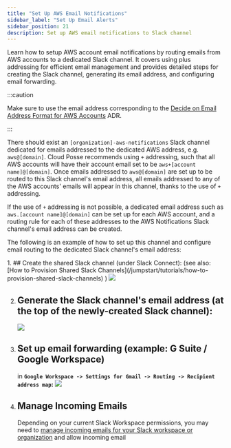 ```yaml
---
title: "Set Up AWS Email Notifications"
sidebar_label: "Set Up Email Alerts"
sidebar_position: 21
description: Set up AWS email notifications to Slack channel
---
```


<Intro>
Learn how to setup AWS account email notifications by routing emails from AWS accounts to a dedicated Slack channel. It covers using plus addressing for efficient email management and provides detailed steps for creating the Slack channel, generating its email address, and configuring email forwarding.
</Intro>

:::caution

Make sure to use the email address corresponding to the
[Decide on Email Address Format for AWS Accounts](/layers/accounts/design-decisions/decide-on-email-address-format-for-aws-accounts)
ADR.

:::

There should exist an `[organization]-aws-notifications` Slack channel dedicated for emails addressed to the dedicated
AWS address, e.g. `aws@[domain]`. Cloud Posse recommends using `+` addressing, such that all AWS accounts will have
their account email set to be `aws+[account name]@[domain]`. Once emails addressed to `aws@[domain]` are set up to be
routed to this Slack channel's email address, all emails addressed to any of the AWS accounts' emails will appear in
this channel, thanks to the use of `+` addressing.

If the use of `+` addressing is not possible, a dedicated email address such as `aws.[account name]@[domain]` can be set
up for each AWS account, and a routing rule for each of these addresses to the AWS Notifications Slack channel's email
address can be created.

The following is an example of how to set up this channel and configure email routing to the dedicated Slack channel's
email address:

<Steps>
  1. ## Create the shared Slack channel (under Slack Connect):
     (see also: [How to Provision Shared Slack Channels](/jumpstart/tutorials/how-to-provision-shared-slack-channels) )
     <img src="/assets/refarch/image-20211016-221505.png" />

  2. ## Generate the Slack channel's email address (at the top of the newly-created Slack channel):
     <img src="/assets/refarch/image-20211016-221515.png" /><br/>

  3. ## Set up email forwarding (example: G Suite / Google Workspace)
     in **`Google Workspace -> Settings for Gmail -> Routing -> Recipient address map`:**
     <img src="/assets/refarch/image-20211016-221527.png" /><br/>

  4. ## Manage Incoming Emails
     Depending on your current Slack Workspace permissions, you may need to [manage incoming emails for your Slack workspace or organization](https://slack.com/help/articles/360053335433-Manage-incoming-emails-for-your-workspace-or-organization) and allow incoming email
</Steps>
